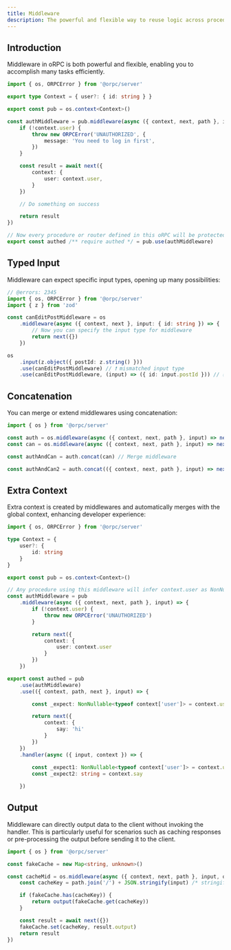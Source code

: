 ```yaml
---
title: Middleware
description: The powerful and flexible way to reuse logic across procedures in oRPC.
---
```


## Introduction

Middleware in oRPC is both powerful and flexible, enabling you to accomplish many tasks efficiently.

```ts twoslash
import { os, ORPCError } from '@orpc/server'

export type Context = { user?: { id: string } }

export const pub = os.context<Context>()

const authMiddleware = pub.middleware(async ({ context, next, path }, input) => {
    if (!context.user) {
        throw new ORPCError('UNAUTHORIZED', {
            message: 'You need to log in first',
        })
    }

    const result = await next({
        context: {
            user: context.user,
        }
    })

    // Do something on success

    return result
})

// Now every procedure or router defined in this oRPC will be protected by authMiddleware
export const authed /** require authed */ = pub.use(authMiddleware)
```

## Typed Input

Middleware can expect specific input types, opening up many possibilities:

```ts twoslash
// @errors: 2345
import { os, ORPCError } from '@orpc/server'
import { z } from 'zod' 

const canEditPostMiddleware = os
    .middleware(async ({ context, next }, input: { id: string }) => { 
        // Now you can specify the input type for middleware
        return next({})
    })

os
    .input(z.object({ postId: z.string() }))
    .use(canEditPostMiddleware) // ❗ mismatched input type
    .use(canEditPostMiddleware, (input) => ({ id: input.postId })) // ✅ map the input to match expected type
```

## Concatenation

You can merge or extend middlewares using concatenation:

```ts twoslash
import { os } from '@orpc/server'

const auth = os.middleware(async ({ context, next, path }, input) => next({}))
const can = os.middleware(async ({ context, next, path }, input) => next({}))

const authAndCan = auth.concat(can) // Merge middleware

const authAndCan2 = auth.concat(({ context, next, path }, input) => next({})) // Extend middleware
```

## Extra Context

Extra context is created by middlewares and automatically merges with the global context, enhancing developer experience:

```ts twoslash
import { os, ORPCError } from '@orpc/server'

type Context = {
    user?: {
        id: string
    }
}

export const pub = os.context<Context>()

// Any procedure using this middleware will infer context.user as NonNullable<typeof context['user']>
const authMiddleware = pub
    .middleware(async ({ context, next, path }, input) => {
        if (!context.user) {
            throw new ORPCError('UNAUTHORIZED')
        }

        return next({
            context: {
                user: context.user
            }
        })
    })

export const authed = pub
    .use(authMiddleware)
    .use(({ context, path, next }, input) => {

        const _expect: NonNullable<typeof context['user']> = context.user

        return next({
            context: {
                say: 'hi'
            }
        })
    })
    .handler(async ({ input, context }) => {
        
        const _expect1: NonNullable<typeof context['user']> = context.user
        const _expect2: string = context.say

    })
```

## Output

Middleware can directly output data to the client without invoking the handler.
This is particularly useful for scenarios such as caching responses or pre-processing the output before sending it to the client.

```ts twoslash
import { os } from '@orpc/server'

const fakeCache = new Map<string, unknown>()

const cacheMid = os.middleware(async ({ context, next, path }, input, output) => {
    const cacheKey = path.join('/') + JSON.stringify(input) /* stringify is not ideal, but it's just an example */

    if (fakeCache.has(cacheKey)) {
        return output(fakeCache.get(cacheKey))
    }

    const result = await next({})
    fakeCache.set(cacheKey, result.output)
    return result
})
```